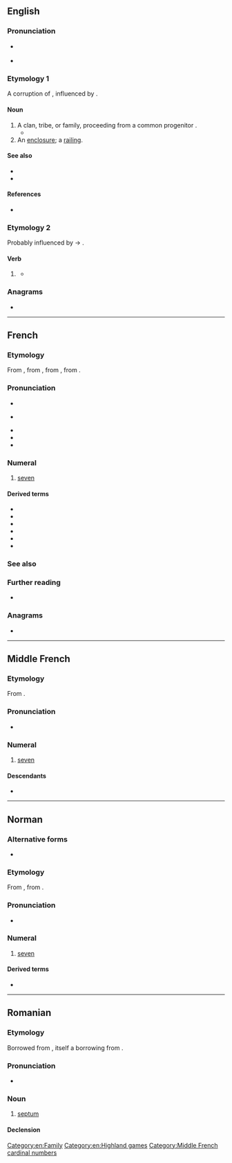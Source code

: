 {{also|sept-|sept.|Sept.}}
==English==

===Pronunciation===
* {{a|UK|US}} {{IPA|en|/sɛpt/}}
* {{rhymes|en|ɛpt|s=1}}

===Etymology 1===
A corruption of {{m|en|sect}}, influenced by {{der|en|la|saeptum||fence, enclosure}}.

====Noun====
{{en-noun}}

# A clan, tribe, or family, proceeding from a common progenitor {{qualifier|used especially of the ancient clans in Ireland}}.
#* {{quote-book|en|year=1842|author=[[w:Samuel Lover|Samuel Lover]]
|title=Handy Andy
|volume=2|url=http://www.wattpad.com/11183-handy-andy-volume-2-a-tale-of-irish-life?p=72#.UccumtiIpdg
|passage=The chief, struck by the illustration, asked at once to be baptized, and all his '''sept''' followed his example.}}
# An [[enclosure]]; a [[railing]]. <!--Chambers 1908; same ety as Irish clan above-->

====See also====
* {{pedia}}
* {{R:Britannica 1911|Sept}}

====References====
* {{R:Webster 1913}}

===Etymology 2===
Probably influenced by {{m|en|weep}} → {{m|en|wept}}.

====Verb====
{{head|en|verb form}}

# {{lb|en|nonstandard|rare}} {{en-past of|seep}}
#* {{seeCites|en}}

===Anagrams===
* {{anagrams|en|a=epst|EPTs|ESTP|PETs|Pest|STEP|TPEs|Teps|pest|pets|spet|step|step-}}

[[Category:en:Family]]
[[Category:en:Highland games]]

----

==French==
{{number box|fr}}

===Etymology===
From {{inh|fr|frm|sept}}, from {{inh|fr|fro|set}}, from {{inh|fr|la|septem||seven}}, from {{inh|fr|ine-pro|*septḿ̥}}.

===Pronunciation===
* {{fr-IPA|sète}}
* {{q|archaic|before a consonant or aspirate h}} {{fr-IPA|sè}}
* {{audio|fr|Fr-sept.ogg|audio}}
* {{rhymes|fr|ɛt}}
* {{homophones|fr|cet|cette}}

===Numeral===
{{fr-card-inv}}

# [[seven]]

====Derived terms====
* {{l|fr|cinq à sept}}
* {{l|fr|cent sept ans}}
* {{l|fr|rugby à sept}}
* {{l|fr|sept cents}}
* {{l|fr|sept péchés capitaux}}
* {{l|fr|septième}}

===See also===
{{table:playing cards/fr}}

===Further reading===
* {{R:TLFi}}

===Anagrams===
* {{l|fr|pets}}

{{C|fr|Seven}}

----

==Middle French==

===Etymology===
From {{inh|frm|fro|set}}.

===Pronunciation===
* {{IPA|frm|qual1=in isolation or before a vowel|/sɛt/|qual2=before a consonant|/sɛ/}}

===Numeral===
{{head|frm|numeral|invariable}}

# [[seven]]

====Descendants====
* {{desc|fr|sept}}

[[Category:Middle French cardinal numbers]]

----

==Norman==
{{cardinalbox|nrf|6|7|8|six|huit}}

===Alternative forms===
* {{alter|nrf|saept||Guernsey}}

===Etymology===
From {{inh|nrf|la|septem}}, from {{inh|nrf|ine-pro|*septḿ̥}}.

===Pronunciation===
* {{audio|nrf|Jer-sept.ogg|Audio (Jersey)}}

===Numeral===
{{head|nrf|numeral|cat2=cardinal numbers}}

# {{lb|nrf|Jersey}} [[seven]]

====Derived terms====
* {{l|nrf|dgiêx-sept||seventeen}}

----

==Romanian==

===Etymology===
Borrowed from {{bor|ro|fr|septum}}, itself a borrowing from {{der|ro|la|saeptum}}.

===Pronunciation===
* {{IPA|ro|[sept]}}

===Noun===
{{ro-noun|n|septuri}}

# {{lb|ro|anatomy}} [[septum]]

====Declension====
{{ro-noun-n|pl=septuri|def=septul}}